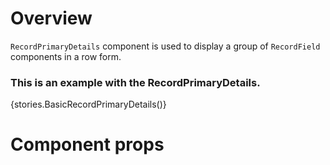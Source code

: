 
<Meta title="Modules|Record/Components" component={RecordPrimaryDetails} />

# Overview

`RecordPrimaryDetails` component is used to display a group of `RecordField` components in a row form.

### This is an example with the RecordPrimaryDetails.

<Preview>
    <Story name="RecordPrimaryDetails">{stories.BasicRecordPrimaryDetails()}</Story>
</Preview>

# Component props

<Props of={RecordPrimaryDetails} />

